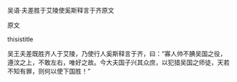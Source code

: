


吴语·夫差胜于艾陵使奚斯释言于齐原文

原文

thisistitle

吴王夫差既胜齐人于艾陵，乃使行人奚斯释言于齐，曰：“寡人帅不腆吴国之役，遵汶之上，不敢左右，唯好之故。今大夫国子兴其众庶，以犯猎吴国之师徒，天若不知有罪，则何以使下国胜！”


